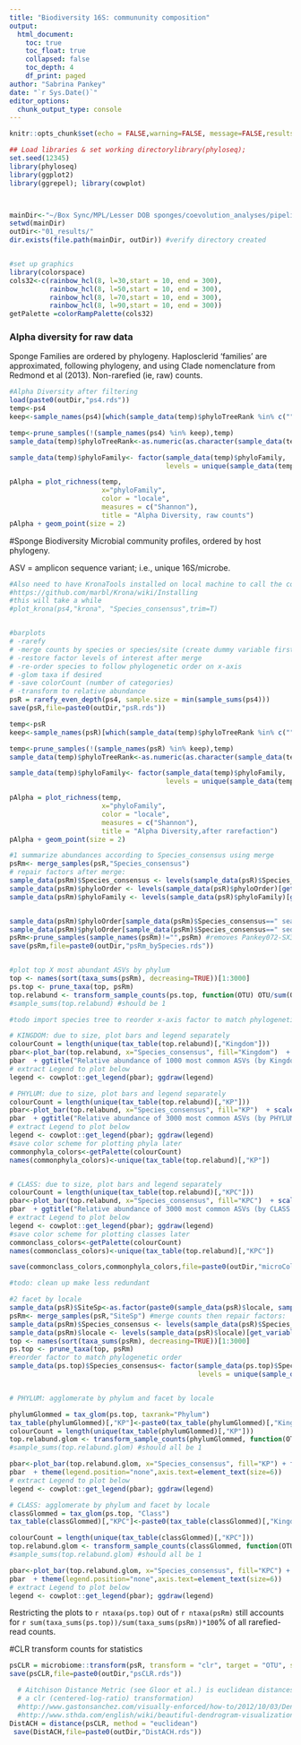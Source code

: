 ```yaml
---
title: "Biodiversity 16S: commununity composition"
output: 
  html_document:
    toc: true
    toc_float: true
    collapsed: false
    toc_depth: 4
    df_print: paged
author: "Sabrina Pankey"
date: "`r Sys.Date()`"
editor_options: 
  chunk_output_type: console
---
```

  
```r
knitr::opts_chunk$set(echo = FALSE,warning=FALSE, message=FALSE,results="hide")
```


```r
## Load libraries & set working directorylibrary(phyloseq); 
set.seed(12345)
library(phyloseq)
library(ggplot2)
library(ggrepel); library(cowplot)



mainDir<-"~/Box Sync/MPL/Lesser DOB sponges/coevolution_analyses/pipeline4/"
setwd(mainDir)
outDir<-"01_results/"
dir.exists(file.path(mainDir, outDir)) #verify directory created


#set up graphics
library(colorspace)
cols32<-c(rainbow_hcl(8, l=30,start = 10, end = 300),
          rainbow_hcl(8, l=50,start = 10, end = 300), 
          rainbow_hcl(8, l=70,start = 10, end = 300), 
          rainbow_hcl(8, l=90,start = 10, end = 300))
getPalette =colorRampPalette(cols32)

```




### Alpha diversity for raw data
Sponge Families are ordered by phylogeny. Haplosclerid 'families' are approximated, following phylogeny, and using Clade nomenclature from Redmond et al (2013). Non-rarefied (ie, raw) counts.
```r
#Alpha Diversity after filtering
load(paste0(outDir,"ps4.rds"))
temp<-ps4
keep<-sample_names(ps4)[which(sample_data(temp)$phyloTreeRank %in% c("","#N/A"))]

temp<-prune_samples(!(sample_names(ps4) %in% keep),temp)
sample_data(temp)$phyloTreeRank<-as.numeric(as.character(sample_data(temp)$phyloTreeRank))

sample_data(temp)$phyloFamily<- factor(sample_data(temp)$phyloFamily, 
                                       levels = unique(sample_data(temp)$phyloFamily[rev(order(sample_data(temp)$phyloTreeRank))]))

pAlpha = plot_richness(temp,
                       x="phyloFamily",
                       color = "locale",
                       measures = c("Shannon"),
                       title = "Alpha Diversity, raw counts")
pAlpha + geom_point(size = 2)

```

#Sponge Biodiversity
Microbial community profiles, ordered by host phylogeny.

ASV = amplicon sequence variant; i.e., unique 16S/microbe.
```r
#Also need to have KronaTools installed on local machine to call the command ```ktImportText```
#https://github.com/marbl/Krona/wiki/Installing
#this will take a while
#plot_krona(ps4,"krona", "Species_consensus",trim=T)


#barplots
# -rarefy
# -merge counts by species or species/site (create dummy variable first)
# -restore factor levels of interest after merge
# -re-order species to follow phylogenetic order on x-axis
# -glom taxa if desired
# -save colorCount (number of categories)
# -transform to relative abundance
psR = rarefy_even_depth(ps4, sample.size = min(sample_sums(ps4)))
save(psR,file=paste0(outDir,"psR.rds"))

temp<-psR
keep<-sample_names(psR)[which(sample_data(temp)$phyloTreeRank %in% c("","#N/A"))]

temp<-prune_samples(!(sample_names(psR) %in% keep),temp)
sample_data(temp)$phyloTreeRank<-as.numeric(as.character(sample_data(temp)$phyloTreeRank))

sample_data(temp)$phyloFamily<- factor(sample_data(temp)$phyloFamily, 
                                       levels = unique(sample_data(temp)$phyloFamily[rev(order(sample_data(temp)$phyloTreeRank))]))

pAlpha = plot_richness(temp,
                       x="phyloFamily",
                       color = "locale",
                       measures = c("Shannon"),
                       title = "Alpha Diversity,after rarefaction")
pAlpha + geom_point(size = 2) 

```

```r
#1 summarize abundances according to Species_consensus using merge
psRm<- merge_samples(psR,"Species_consensus") 
# repair factors after merge:
sample_data(psRm)$Species_consensus <- levels(sample_data(psR)$Species_consensus)[get_variable(psRm,"Species_consensus")]
sample_data(psRm)$phyloOrder <- levels(sample_data(psR)$phyloOrder)[get_variable(psRm,"phyloOrder")]
sample_data(psRm)$phyloFamily <- levels(sample_data(psR)$phyloFamily)[get_variable(psRm,"phyloFamily")]


sample_data(psRm)$phyloOrder[sample_data(psRm)$Species_consensus==" seawater"]<-"seawater"
sample_data(psRm)$phyloOrder[sample_data(psRm)$Species_consensus==" sediment"]<-"sediment"
psRm<-prune_samples(sample_names(psRm)!="",psRm) #removes Pankey072-SX317 --unidentified species
save(psRm,file=paste0(outDir,"psRm_bySpecies.rds"))


#plot top X most abundant ASVs by phylum
top <- names(sort(taxa_sums(psRm), decreasing=TRUE))[1:3000]
ps.top <- prune_taxa(top, psRm)
top.relabund <- transform_sample_counts(ps.top, function(OTU) OTU/sum(OTU)) #convert to relative abundance
#sample_sums(top.relabund) #should be 1

#todo import species tree to reorder x-axis factor to match phylogenetic order...repair factors not working

# KINGDOM: due to size, plot bars and legend separately
colourCount = length(unique(tax_table(top.relabund)[,"Kingdom"])) 
pbar<-plot_bar(top.relabund, x="Species_consensus", fill="Kingdom")  + scale_fill_manual(values = getPalette(colourCount)) + guides(fill=guide_legend(ncol=1))
pbar  + ggtitle("Relative abundance of 1000 most common ASVs (by Kingdom on filtered counts)") + theme(legend.position="none",axis.text=element_text(size=6))
# extract Legend to plot below
legend <- cowplot::get_legend(pbar); ggdraw(legend)

# PHYLUM: due to size, plot bars and legend separately
colourCount = length(unique(tax_table(top.relabund)[,"KP"])) 
pbar<-plot_bar(top.relabund, x="Species_consensus", fill="KP")  + scale_fill_manual(values = getPalette(colourCount)) + guides(fill=guide_legend(ncol=2))
pbar  + ggtitle("Relative abundance of 3000 most common ASVs (by PHYLUM on filtered counts)") + theme(legend.position="none",axis.text=element_text(size=6))
# extract Legend to plot below
legend <- cowplot::get_legend(pbar); ggdraw(legend)
#save color scheme for plotting phyla later
commonphyla_colors<-getPalette(colourCount)
names(commonphyla_colors)<-unique(tax_table(top.relabund)[,"KP"])


# CLASS: due to size, plot bars and legend separately
colourCount = length(unique(tax_table(top.relabund)[,"KPC"])) 
pbar<-plot_bar(top.relabund, x="Species_consensus", fill="KPC")  + scale_fill_manual(values = getPalette(colourCount)) + guides(fill=guide_legend(ncol=2))
pbar  + ggtitle("Relative abundance of 3000 most common ASVs (by CLASS on filtered counts)") + theme(legend.position="none",axis.text=element_text(size=6))
# extract Legend to plot below
legend <- cowplot::get_legend(pbar); ggdraw(legend)
#save color scheme for plotting classes later
commonclass_colors<-getPalette(colourCount)
names(commonclass_colors)<-unique(tax_table(top.relabund)[,"KPC"])

save(commonclass_colors,commonphyla_colors,file=paste0(outDir,"microColors.rds"))

#todo: clean up make less redundant

#2 facet by locale
sample_data(psR)$SiteSp<-as.factor(paste0(sample_data(psR)$locale, sample_data(psR)$Species_consensus)) #dummy factor
psRm<- merge_samples(psR,"SiteSp") #merge counts then repair factors:
sample_data(psRm)$Species_consensus <- levels(sample_data(psR)$Species_consensus)[get_variable(psRm,"Species_consensus")]
sample_data(psRm)$locale <- levels(sample_data(psR)$locale)[get_variable(psRm,"locale")]
top <- names(sort(taxa_sums(psRm), decreasing=TRUE))[1:3000]
ps.top <- prune_taxa(top, psRm)
#reorder factor to match phylogenetic order
sample_data(ps.top)$Species_consensus<- factor(sample_data(ps.top)$Species_consensus, 
                                               levels = unique(sample_data(ps.top)$Species_consensus[order(sample_data(ps.top)$phyloTreeRank)]))


# PHYLUM: agglomerate by phylum and facet by locale

phylumGlommed = tax_glom(ps.top, taxrank="Phylum")
tax_table(phylumGlommed)[,"KP"]<-paste0(tax_table(phylumGlommed)[,"Kingdom"],"_",tax_table(phylumGlommed)[,"Phylum"])
colourCount = length(unique(tax_table(phylumGlommed)[,"KP"])) 
top.relabund.glom <- transform_sample_counts(phylumGlommed, function(OTU) OTU/sum(OTU)) #convert to relative abundance
#sample_sums(top.relabund.glom) #should all be 1

pbar<-plot_bar(top.relabund.glom, x="Species_consensus", fill="KP") + facet_wrap(~locale, scales="free_x")  + scale_fill_manual(values = getPalette(colourCount))
pbar  + theme(legend.position="none",axis.text=element_text(size=6)) 
# extract Legend to plot below
legend <- cowplot::get_legend(pbar); ggdraw(legend)

# CLASS: agglomerate by phylum and facet by locale
classGlommed = tax_glom(ps.top, "Class")
tax_table(classGlommed)[,"KPC"]<-paste0(tax_table(classGlommed)[,"Kingdom"],"_",tax_table(classGlommed)[,"Phylum"],"_",tax_table(classGlommed)[,"Class"])

colourCount = length(unique(tax_table(classGlommed)[,"KPC"])) 
top.relabund.glom <- transform_sample_counts(classGlommed, function(OTU) OTU/sum(OTU)) #convert to relative abundance
#sample_sums(top.relabund.glom) #should all be 1

pbar<-plot_bar(top.relabund.glom, x="Species_consensus", fill="KPC") + facet_wrap(~locale, scales="free_x")  + scale_fill_manual(values = getPalette(colourCount)) +guides(fill=guide_legend(ncol=2))
pbar  + theme(legend.position="none",axis.text=element_text(size=6)) 
# extract Legend to plot below
legend <- cowplot::get_legend(pbar); ggdraw(legend)
```

Restricting the plots to `r ntaxa(ps.top)` out of `r ntaxa(psRm)` still accounts for `r sum(taxa_sums(ps.top))/sum(taxa_sums(psRm))*100`% of all rarefied-read counts.

#CLR transform counts for statistics
```r
psCLR = microbiome::transform(psR, transform = "clr", target = "OTU", shift = 0, scale = 1)
save(psCLR,file=paste0(outDir,"psCLR.rds"))

  # Aitchison Distance Metric (see Gloor et al.) is euclidean distances between samples after
  # a clr (centered-log-ratio) transformation)
  #http://www.gastonsanchez.com/visually-enforced/how-to/2012/10/03/Dendrograms/
  #http://www.sthda.com/english/wiki/beautiful-dendrogram-visualizations-in-r-5-must-known-methods-unsupervised-machine-learning
DistACH = distance(psCLR, method = "euclidean")
 save(DistACH,file=paste0(outDir,"DistACH.rds"))

```



